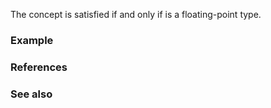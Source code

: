 {{cpp/title|floating_point}}
{{cpp/concepts/navbar}}
{{ddcl|header=concepts|since=c++20|1=
template&lt; class T &gt;
concept floating_point = std::is_floating_point_v&lt;T&gt;;
}}

The concept {{c|floating_point&lt;T&gt;}} is satisfied if and only if {{tt|T}} is a floating-point type.

===Example===
{{example
|code=
#include &lt;concepts&gt;
#include &lt;iostream&gt;
#include &lt;type_traits&gt;

constexpr std::floating_point auto x2(std::floating_point auto x)
{
    return x + x;
}

constexpr std::integral auto x2(std::integral auto x)
{
    return x &lt;&lt; 1;
}

int main()
{
    constexpr auto d = x2(1.1);
    static_assert(std::is_same_v&lt;double const, decltype(d)&gt;);
    std::cout &lt;&lt; d &lt;&lt; '\n';

    constexpr auto f = x2(2.2f);
    static_assert(std::is_same_v&lt;float const, decltype(f)&gt;);
    std::cout &lt;&lt; f &lt;&lt; '\n';

    constexpr auto i = x2(444);
    static_assert(std::is_same_v&lt;int const, decltype(i)&gt;);
    std::cout &lt;&lt; i &lt;&lt; '\n';
}
|output=
2.2
4.4
888
}}

===References===
{{ref std c++23}}
{{ref std|section=18.4.7|title=Arithmetic concepts|id=concepts.arithmetic}}
{{ref std end}}
{{ref std c++20}}
{{ref std|section=18.4.7|title=Arithmetic concepts|id=concepts.arithmetic}}
{{ref std end}}

===See also===
{{dsc begin}}
{{dsc inc|cpp/types/dsc is_floating_point}}
{{dsc end}}

{{langlinks|de|es|ja|ru|zh}}